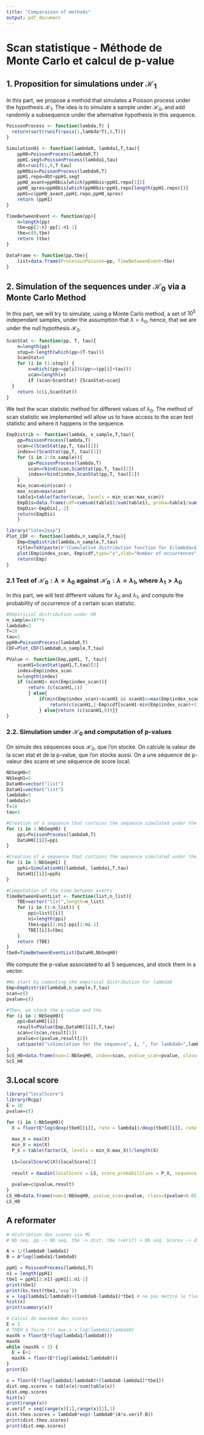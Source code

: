 ```yaml
---
title: "Comparaison of methods"
output: pdf_document
---
```


# Scan statistique - Méthode de Monte Carlo et calcul de p-value

## 1. Proposition for simulations under $\mathcal{H}_1$

In this part, we propose a method that simulates a Poisson process under the hypothesis $\mathcal{H}_1$. The idea is to simulate a sample under $\mathcal{H}_0$, and add randomly a subsequence under the alternative hypothesis in this sequence. 
```r
PoissonProcess <- function(lambda,T) {
  return(sort(runif(rpois(1,lambda*T),0,T)))
}

SimulationH1 <- function(lambda0, lambda1,T,tau){
    ppH0=PoissonProcess(lambda0,T)
    ppH1.segt=PoissonProcess(lambda1,tau)
    dbt=runif(1,0,T-tau)
    ppH0bis=PoissonProcess(lambda0,T)
    ppH1.repo=dbt+ppH1.segt
    ppH0_avant=ppH0bis[which(ppH0bis<ppH1.repo[1])]
    ppH0_apres=ppH0bis[which(ppH0bis>ppH1.repo[length(ppH1.repo)])]
    ppH1=c(ppH0_avant,ppH1.repo,ppH0_apres)
    return (ppH1)
}

TimeBetweenEvent <- function(pp){
    n=length(pp)
    tbe=pp[2:n]-pp[1:n1-1]
    tbe=c(0,tbe)
    return (tbe)
}

DataFrame <- function(pp,tbe){
    list=data.frame(ProcessusPoisson=pp, TimeBetweenEvent=tbe)
}
```

## 2. Simulation of the sequences under $\mathcal{H}_0$ via a Monte Carlo Method
In this part, we will try to simulate, using a Monte Carlo method, a set of $10^5$ independant samples, under the assumption that $\lambda=\lambda_0$, hence, that we are under the null hypothesis $\mathcal{H}_0$.  
```r
ScanStat <- function(pp, T, tau){
    n=length(pp)
    stop=n-length(which(pp>(T-tau)))
    ScanStat=0
    for (i in (1:stop)) {
        x=which((pp>=pp[i])&(pp<=(pp[i]+tau)))
        scan=length(x)
        if (scan>ScanStat) {ScanStat=scan}
  }   
    return (c(i,ScanStat))
}
```

We test the scan statistic method for different values of $\lambda_0$. The method of scan statistic we implemented will allow us to have access to the scan test statistic and where it happens in the sequence. 
```r
EmpDistrib <- function(lambda, n_sample,T,tau){
    pp=PoissonProcess(lambda,T)
    scan=c(ScanStat(pp,T, tau)[2])
    index=c(ScanStat(pp,T, tau)[1])
    for (i in 2:(n_sample)){
        pp=PoissonProcess(lambda,T)
        scan=rbind(scan,ScanStat(pp,T, tau)[2])
        index=rbind(index,ScanStat(pp,T, tau)[1])
    }
    min_scan=min(scan)-1
    max_scan=max(scan)
    table1=table(factor(scan, levels = min_scan:max_scan))
    EmpDis=data.frame(cdf=cumsum(table1)/sum(table1), proba=table1/sum(table1), index_scan=min_scan:max_scan)
    EmpDis<-EmpDis[,-2]
    return(EmpDis)
    }
```
```r
library("latex2exp")
Plot_CDF <- function(lambda,n_sample,T,tau){
    Emp=EmpDistrib(lambda,n_sample,T,tau)
    title=TeX(paste(r'(Cumulative distribution function for $\lambda=$)', lambda))
    plot(Emp$index_scan, Emp$cdf,type="s",xlab="Number of occurrences",ylab="Probability", main=title, col="red")
    return(Emp)
}
```
### 2.1 Test of $\mathcal{H}_0: \lambda=\lambda_0$ against $\mathcal{H}_0: \lambda=\lambda_1$, where $\lambda_1 > \lambda_0$ 
In this part, we will test different values for $\lambda_0$ and $\lambda_1$, and compute the probability of occurrence of a certain scan statistic.

```r
#Empiricial distribution under H0
n_sample=10**4
lambda0=3
T=10
tau=1
ppH0=PoissonProcess(lambda0,T)
CDF=Plot_CDF(lambda0,n_sample,T,tau)
```

```r
PValue <- function(Emp,ppH1, T, tau){
    scanH1=ScanStat(ppH1,T,tau)[2]
    index=Emp$index_scan
    n=length(index)
    if (scanH1< min(Emp$index_scan)){
        return (c(scanH1,1))
        } else{
            if(min(Emp$index_scan)<scanH1 && scanH1<=max(Emp$index_scan)){
                return(c(scanH1,1-Emp$cdf[scanH1-min(Emp$index_scan)+1]))
            } else{return (c(scanH1,0))}}
}
```

### 2.2. Simulation under $\mathcal{H}_0$ and computation of p-values
On simule des séquences sous $\mathcal{H}_0$, que l'on stocke. On calcule la valeur de la scan stat et de la p-value, que l'on stocke aussi. On a une séquence de p-valeur des scans et une séquence de score local.
```r
NbSeqH0=5
NbSeqH1=5
DataH0=vector("list")
DataH1=vector("list")
lambda0=3
lambda1=5
T=10
tau=1

#Creation of a sequence that contains the sequence simulated under the null hypothesis
for (i in 1:NbSeqH0) {
    ppi=PoissonProcess(lambda0,T)
    DataH0[[i]]=ppi
}

#Creation of a sequence that contains the sequence simulated under the alternative hypothesis
for (i in 1:NbSeqH1) {
    pphi=SimulationH1(lambda0, lambda1,T,tau)
    DataH1[[i]]=pphi
}

#Computation of the time between events
TimeBetweenEventList <- function(list,n_list){
    TBE=vector("list",length=n_list)
    for (i in (1:n_list)) {
        ppi=list[[i]]
        ni=length(ppi)
        tbei=ppi[2:ni]-ppi[1:ni-1]
        TBE[[i]]=tbei
    }
    return (TBE)
}
tbe0=TimeBetweenEventList(DataH0,NbSeqH0)
```
We compute the p-value associated to all 5 sequences, and stock them in a vector. 

```r
#We start by computing the empirical distribution for lambda0
Emp=EmpDistrib(lambda0,n_sample,T,tau)
scan=c()
pvalue=c()

#Then, we stock the p-value and the 
for (i in 1:NbSeqH0){
    ppi=DataH0[[i]]
    result=PValue(Emp,DataH0[[i]],T,tau)
    scan=c(scan,result[1])
    pvalue=c(pvalue,result[2])
    cat(paste("\nSimulation for the sequence", i, ", for lambda0=",lambda0, " ,lambda1=", lambda1, " , scan=", result[1] ,"p-value=",result[2]))
}
ScS_H0=data.frame(num=1:NbSeqH0, index=scan, pvalue_scan=pvalue, class=(pvalue<0.05))
ScS_H0
```
## 3.Local score
```r
library("localScore")
library(Rcpp)
E = 10
pvalue=c()

for (i in 1:NbSeqH0){
  X = floor(E*log(dexp(tbe0[[i]], rate = lambda1)/dexp(tbe0[[i]], rate = lambda0)))
  
  max_X = max(X)
  min_X = min(X)
  P_X = table(factor(X, levels = min_X:max_X))/length(X)
  
  LS=localScoreC(X)$localScore[1]
  
  result = daudin(localScore = LS, score_probabilities = P_X, sequence_length = length(X), sequence_min = min_X, sequence_max =max_X)
  
  pvalue=c(pvalue,result)
}
LS_H0=data.frame(num=1:NbSeqH0, pvalue_scan=pvalue, class=(pvalue<0.05))
LS_H0
```

## A reformater
```r
# distribtion des scores via MC
# Nb seq. pp -> Nb seq. tbe -> dist. tbe (vérif) + Nb seq. Scores -> distr scores

A = 1/(lambda0-lambda1)
B = A*log(lambda1/lambda0)

ppH1 = PoissonProcess(lambda1,T)
n1 = length(ppH1)
tbe1 = ppH1[2:n1]-ppH1[1:n1-1]
print(tbe1)
print(ks.test(tbe1,'exp'))
x = log(lambda1/lambda0)+(lambda0-lambda1)*tbe1 # ne pas mettre le floor ni le E (certes égale à 1)
hist(x)
print(summary(x))

# Calcul du maximum des scores
E = 1
# THEO à faire !!! max.s = log(lambda1/lambda0)
maxXk = floor(E*(log(lambda1/lambda0)))
maxXk
while (maxXk < 3) {
  E = E+1
  maxXk = floor(E*(log(lambda1/lambda0)))
}
print(E)

x = floor(E*(log(lambda1/lambda0)+(lambda0-lambda1)*tbe1))
dist.emp.scores = table(x)/sum(table(x))
dist.emp.scores
hist(x)
print(range(x))
x.verif = seq(range(x)[1],range(x)[2],1)
dist.theo.scores = lambda0*exp(-lambda0*(A*x.verif-B))
print(dist.theo.scores)
print(dist.emp.scores)
```
